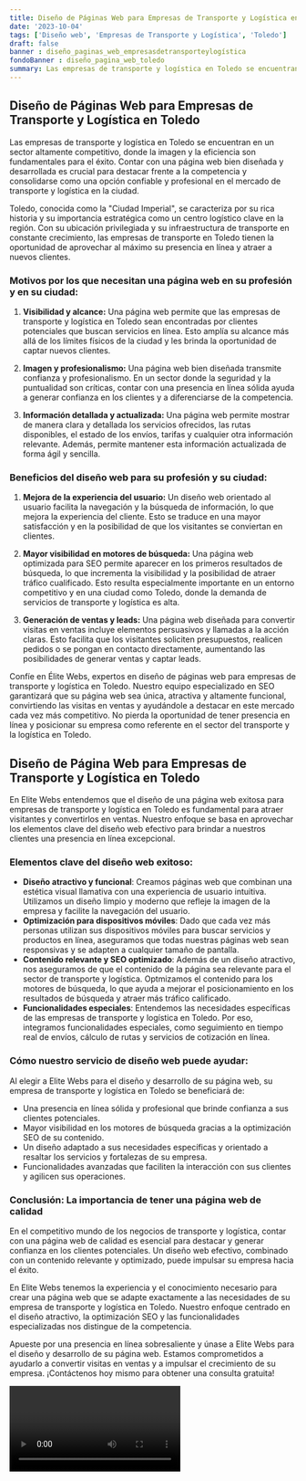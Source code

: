 ```yaml
---
title: Diseño de Páginas Web para Empresas de Transporte y Logística en Toledo
date: '2023-10-04'
tags: ['Diseño web', 'Empresas de Transporte y Logística', 'Toledo']
draft: false
banner : diseño_paginas_web_empresasdetransporteylogística
fondoBanner : diseño_pagina_web_toledo
summary: Las empresas de transporte y logística en Toledo se encuentran en un sector altamente competitivo, donde la imagen y la eficiencia son fundamentales para el éxito. Contar con una página web bien diseñada y desarrollada es crucial para destacar frente a la competencia y consolidarse como una opción confiable y profesional en el mercado de transporte y logística en la ciudad.
---
```


## Diseño de Páginas Web para Empresas de Transporte y Logística en Toledo

Las empresas de transporte y logística en Toledo se encuentran en un sector altamente competitivo, donde la imagen y la eficiencia son fundamentales para el éxito. Contar con una página web bien diseñada y desarrollada es crucial para destacar frente a la competencia y consolidarse como una opción confiable y profesional en el mercado de transporte y logística en la ciudad.

Toledo, conocida como la "Ciudad Imperial", se caracteriza por su rica historia y su importancia estratégica como un centro logístico clave en la región. Con su ubicación privilegiada y su infraestructura de transporte en constante crecimiento, las empresas de transporte en Toledo tienen la oportunidad de aprovechar al máximo su presencia en línea y atraer a nuevos clientes.

### Motivos por los que necesitan una página web en su profesión y en su ciudad:

1. **Visibilidad y alcance:** Una página web permite que las empresas de transporte y logística en Toledo sean encontradas por clientes potenciales que buscan servicios en línea. Esto amplía su alcance más allá de los límites físicos de la ciudad y les brinda la oportunidad de captar nuevos clientes.

2. **Imagen y profesionalismo:** Una página web bien diseñada transmite confianza y profesionalismo. En un sector donde la seguridad y la puntualidad son críticas, contar con una presencia en línea sólida ayuda a generar confianza en los clientes y a diferenciarse de la competencia.

3. **Información detallada y actualizada:** Una página web permite mostrar de manera clara y detallada los servicios ofrecidos, las rutas disponibles, el estado de los envíos, tarifas y cualquier otra información relevante. Además, permite mantener esta información actualizada de forma ágil y sencilla.

### Beneficios del diseño web para su profesión y su ciudad:

1. **Mejora de la experiencia del usuario:** Un diseño web orientado al usuario facilita la navegación y la búsqueda de información, lo que mejora la experiencia del cliente. Esto se traduce en una mayor satisfacción y en la posibilidad de que los visitantes se conviertan en clientes.

2. **Mayor visibilidad en motores de búsqueda:** Una página web optimizada para SEO permite aparecer en los primeros resultados de búsqueda, lo que incrementa la visibilidad y la posibilidad de atraer tráfico cualificado. Esto resulta especialmente importante en un entorno competitivo y en una ciudad como Toledo, donde la demanda de servicios de transporte y logística es alta.

3. **Generación de ventas y leads:** Una página web diseñada para convertir visitas en ventas incluye elementos persuasivos y llamadas a la acción claras. Esto facilita que los visitantes soliciten presupuestos, realicen pedidos o se pongan en contacto directamente, aumentando las posibilidades de generar ventas y captar leads.

Confíe en Élite Webs, expertos en diseño de páginas web para empresas de transporte y logística en Toledo. Nuestro equipo especializado en SEO garantizará que su página web sea única, atractiva y altamente funcional, convirtiendo las visitas en ventas y ayudándole a destacar en este mercado cada vez más competitivo. No pierda la oportunidad de tener presencia en línea y posicionar su empresa como referente en el sector del transporte y la logística en Toledo.

<GifSeo />

<Cta />

## Diseño de Página Web para Empresas de Transporte y Logística en Toledo

En Elite Webs entendemos que el diseño de una página web exitosa para empresas de transporte y logística en Toledo es fundamental para atraer visitantes y convertirlos en ventas. Nuestro enfoque se basa en aprovechar los elementos clave del diseño web efectivo para brindar a nuestros clientes una presencia en línea excepcional. 

### Elementos clave del diseño web exitoso:
- **Diseño atractivo y funcional**: Creamos páginas web que combinan una estética visual llamativa con una experiencia de usuario intuitiva. Utilizamos un diseño limpio y moderno que refleje la imagen de la empresa y facilite la navegación del usuario.
- **Optimización para dispositivos móviles**: Dado que cada vez más personas utilizan sus dispositivos móviles para buscar servicios y productos en línea, aseguramos que todas nuestras páginas web sean responsivas y se adapten a cualquier tamaño de pantalla.
- **Contenido relevante y SEO optimizado**: Además de un diseño atractivo, nos aseguramos de que el contenido de la página sea relevante para el sector de transporte y logística. Optmizamos el contenido para los motores de búsqueda, lo que ayuda a mejorar el posicionamiento en los resultados de búsqueda y atraer más tráfico calificado.
- **Funcionalidades especiales**: Entendemos las necesidades específicas de las empresas de transporte y logística en Toledo. Por eso, integramos funcionalidades especiales, como seguimiento en tiempo real de envíos, cálculo de rutas y servicios de cotización en línea.

### Cómo nuestro servicio de diseño web puede ayudar:
Al elegir a Elite Webs para el diseño y desarrollo de su página web, su empresa de transporte y logística en Toledo se beneficiará de:
- Una presencia en línea sólida y profesional que brinde confianza a sus clientes potenciales.
- Mayor visibilidad en los motores de búsqueda gracias a la optimización SEO de su contenido.
- Un diseño adaptado a sus necesidades específicas y orientado a resaltar los servicios y fortalezas de su empresa.
- Funcionalidades avanzadas que faciliten la interacción con sus clientes y agilicen sus operaciones.

### Conclusión: La importancia de tener una página web de calidad
En el competitivo mundo de los negocios de transporte y logística, contar con una página web de calidad es esencial para destacar y generar confianza en los clientes potenciales. Un diseño web efectivo, combinado con un contenido relevante y optimizado, puede impulsar su empresa hacia el éxito.

En Elite Webs tenemos la experiencia y el conocimiento necesario para crear una página web que se adapte exactamente a las necesidades de su empresa de transporte y logística en Toledo. Nuestro enfoque centrado en el diseño atractivo, la optimización SEO y las funcionalidades especializadas nos distingue de la competencia.

Apueste por una presencia en línea sobresaliente y únase a Elite Webs para el diseño y desarrollo de su página web. Estamos comprometidos a ayudarlo a convertir visitas en ventas y a impulsar el crecimiento de su empresa. ¡Contáctenos hoy mismo para obtener una consulta gratuita!

<Video />

<CtaBot job='Empresas de Transporte y Logística' city='Toledo'/>

<Gmaps query='Toledo+españa+maps' />